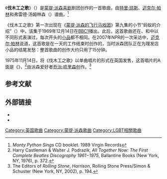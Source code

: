 《'''伐木工之歌'''》（{{lang-en|"The Lumberjack Song"}}）是[[蒙提·派森|蒙提·派森]][[喜剧|喜剧]]剧团创作的一首歌曲，由[[特里·琼斯|特里·琼斯]]、[[迈克尔·帕林|迈克尔·帕林]]和弗雷德·汤姆林森（{{lang|en|Fred Tomlinson}}）谱曲。<ref>''Monty Python Sings'' CD booklet. 1989 Virgin Records</ref>

《伐木工之歌》第一次出现在《[[蒙提·派森的飞行马戏团|蒙提·派森的飞行马戏团]]》第九集的小节“蚂蚁的介绍”（{{lang|en|"The Ant: An Introduction"}}）中，该集于1969年12月14日在[[BBC1|BBC1]]播出。此后，这首歌曲还在{{link-en|现在来点完全不同的|And Now for Something Completely Different|电影}}、{{link-en|蒙提·派森在好莱坞|Monty Python Live at the Hollywood Bowl|舞台剧}}和{{link-en|蒙提·派森的飞行马戏团 (专辑)|Monty Python's Flying Circus (album)|唱片}}中以不同形式表演过，每次开头的[[喜剧小品|小品]]都不相同。在2007年NPR的一次采访中，[[迈克尔·帕林|迈克尔·帕林]]说道，这首歌是在一天的工作结束时创作的，当时派森团队正在为理发店小品的结尾发愁：整首歌曲的创作大约只用了15分钟。

1975年11月14日，{{link-en|Charisma唱片|Charisma Records}}将《伐木工之歌》以单曲唱片的形式在英国发售，这首唱片的A面是《{{link-en|午餐肉 (蒙提·派森)|Spam (Monty Python)|午餐肉之歌}}》，<ref>Harry Castleman & Walter J. Podrazik, ''All Together Now: The First Complete Beatles Discography 1961−1975'', Ballantine Books (New York, NY, 1976), p. 372.</ref>由派森爱好者[[乔治·哈里森|乔治·哈里森]]创作。<ref>The Editors of ''Rolling Stone'', ''Harrison'', Rolling Stone Press/Simon & Schuster (New York, NY, 2002), p. 194.</ref>

== 参考文献 ==
{{reflist}}

== 外部链接 ==
*{{youtube|PpxQp3Hy5nk|Live performance of "The Lumberjack Song" from the Hollywood Bowl}}
*{{youtube|aiVOG199X2c|German performance of "The Lumberjack Song" as shown on TV}}

{{DEFAULTSORT:Lumberjack Song, The}}
[[Category:英国歌曲|Category:英国歌曲]]
[[Category:蒙提·派森歌曲|Category:蒙提·派森歌曲]]
[[Category:LGBT相關歌曲|Category:LGBT相關歌曲]]